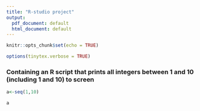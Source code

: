 ```yaml
---
title: "R-studio project"
output:
  pdf_document: default
  html_document: default
---
```


```r
knitr::opts_chunk$set(echo = TRUE)
```

```r
options(tinytex.verbose = TRUE)

```

### Containing an R script that prints all integers between 1 and 10 (including 1 and 10) to screen


```r
a<-seq(1,10)

a
```
